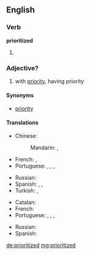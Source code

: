 ==English==

===Verb===
'''prioritized'''

# {{past of|prioritize}}

===Adjective?===
{{en-adj}}

# with [[priority]], having priority

====Synonyms====
* [[priority]] {{qualifier|attributive use}}

====Translations====
{{trans-top|having high priority}}
{{trans-mid}}
{{trans-bottom}}

{{trans-top|quality or state of being prior or antecedent in time, or of preceding something else}}
* Chinese:
*: Mandarin: {{t-|cmn|優先|sc=Hani}},  {{t-|cmn|优先|tr=yōuxiān|sc=Hani}}
* French: {{t+|fr|antérieur}}, {{t+|fr|précédant}}
* Portuguese: {{t|pt|prioritário|m}}, {{t|pt|prioritária|f}}, {{t|pt|prioritários|m|p}}, {{t|pt|prioritárias|f|p}}
{{trans-mid}}
* Russian: {{t+|ru|приоритетный|tr=prioritétnyj}}
* Spanish: {{t+|es|antecedente}}, {{t+|es|anterior}}, {{t-|es|precedente}}
* Turkish: {{t|tr|öncelik}}, {{t|tr|takaddüm}}
{{trans-bottom}}

{{trans-top|Precedence; superior rank}}
* Catalan: {{t|ca|prioritat |f}}
* French: {{t+|fr|prioritaire}}
* Portuguese: {{t|pt|prioritário|m}}, {{t|pt|prioritária|f}}, {{t|pt|prioritários|m|p}}, {{t|pt|prioritárias|f|p}}
{{trans-mid}}
* Russian: {{t|ru|приоритетный|sc=Cyrl}}
* Spanish: {{t-|es|prioritario}}
{{trans-bottom}}

[[de:prioritized]]
[[mg:prioritized]]